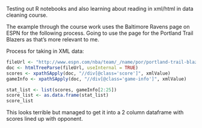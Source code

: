 Testing out R notebooks and also learning about reading in xml/html in data cleaning 
course. 

The example through the course work uses the Baltimore Ravens page on ESPN for the following process. Going to use the page for the Portland Trail Blazers as that's more relevant to me.

Process for taking in XML data:

```r
fileUrl <- "http://www.espn.com/nba/team/_/name/por/portland-trail-blazers"
doc <- htmlTreeParse(fileUrl, useInternal = TRUE)
scores <- xpathSApply(doc, "//div[@class='score']", xmlValue)
gameInfo <- xpathSApply(doc, "//div[@class='game-info']", xmlValue)

stat_list <- list(scores, gameInfo[2:25])
score_list <- as.data.frame(stat_list)
score_list

```

This looks terrible but managed to get it into a 2 column dataframe with scores lined up with opponent. 
